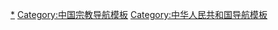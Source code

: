 [[Category:中华人民共和国宗教|*]]
[[Category:中国宗教导航模板|Category:中国宗教导航模板]]
[[Category:中华人民共和国导航模板|Category:中华人民共和国导航模板]]